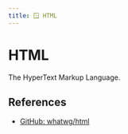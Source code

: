 ```yaml
---
title: 🪟 HTML
---
```



# <Icon icon="devicon:html5" inline={true} /> HTML

The HyperText Markup Language.

## References

- [GitHub: whatwg/html](https://github.com/whatwg/html)
